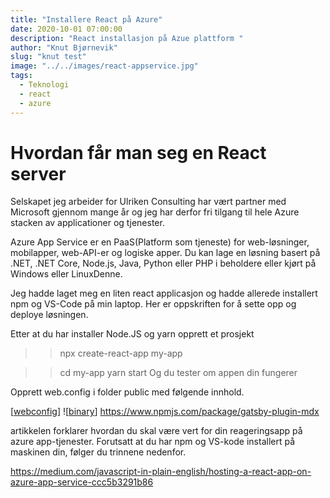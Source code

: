 ```yaml
---
title: "Installere React på Azure"
date: 2020-10-01 07:00:00
description: "React installasjon på Azue plattform "
author: "Knut Bjørnevik"
slug: "knut test"
image: "../../images/react-appservice.jpg"
tags:
  - Teknologi
  - react
  - azure
---
```


# Hvordan får man seg en React server 

Selskapet jeg arbeider for Ulriken Consulting har vært partner med 
Microsoft gjennom mange år og jeg har derfor fri tilgang til hele Azure stacken av applicationer og tjenester. 

Azure App Service er en PaaS(Platform som tjeneste) for web-løsninger, mobilapper, web-API-er og logiske apper. Du kan lage en løsning basert på .NET, .NET Core, Node.js, Java, Python eller PHP i beholdere eller kjørt på Windows eller LinuxDenne. 

Jeg hadde laget meg en liten react applicasjon og hadde allerede installert npm og VS-Code på min laptop.
Her er oppskriften for å sette opp og deploye løsningen.

 Etter at du har installer Node.JS og yarn opprett et prosjekt 
 >>npx create-react-app my-app

>>   cd my-app
>>   yarn start     Og du tester om appen din fungerer

Opprett  web.config  i folder public med følgende innhold.

[[webconfig](images/web_config.jpg)]
![[binary](images/binary.jpg)]
https://www.npmjs.com/package/gatsby-plugin-mdx

 artikkelen forklarer hvordan du skal være vert for din reageringsapp på azure app-tjenester. Forutsatt at du har npm og VS-kode installert på maskinen din, følger du trinnene nedenfor.

https://medium.com/javascript-in-plain-english/hosting-a-react-app-on-azure-app-service-ccc5b3291b86
